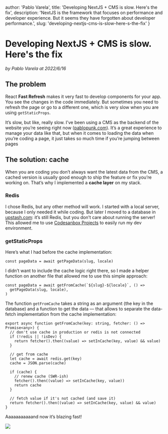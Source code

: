 

  author: 'Pablo Varela',
  title: 'Developing NextJS + CMS is slow. Here\'s the fix',
  description: 'NextJS is the framework that focuses on performance and developer experience. But it seems they have forgotten about developer performance.',
  slug: 'developing-nextjs-cms-is-slow-here-s-the-fix'
}

# Developing NextJS + CMS is slow. Here's the fix

<i className="text-xs text-neutral-8">by Pablo Varela at 2022/6/16</i>

<FeatureImage src="/posts/images/developing-nextjs-cms-is-slow-here-s-the-fix.gif" />

## **The problem**

React **Fast Refresh** makes it very fast to develop components for your app. You see the changes in the code immediately. But sometimes you need to refresh the page or go to a different one, which is very slow when you are using `getStaticProps`.

It’s slow, but like, really slow. I’ve been using a CMS as the backend of the website you’re seeing right now ([pablopunk.com](http://pablopunk.com)). It’s a great experience to manage your data like that, but when it comes to loading the data when you’re coding a page, it just takes so much time if you’re jumping between pages

## The solution: cache

When you are coding you don’t always want the latest data from the CMS, a cached version is usually good enough to ship the feature or fix you’re working on. That’s why I implemented a **cache layer** on my stack.

### Redis

I chose Redis, but any other method will work. I started with a local server, because I only needed it while coding. But later I moved to a database in [upstash.com](http://upstash.com): it’s still Redis, but you don’t care about running the server! This allowed me to use [Codesanbox Projects](https://projects.codesandbox.io/) to easily run my dev environment.

### getStaticProps

Here’s what I had before the cache implementation:

~~~
const pageData = await getPageData(slug, locale)
~~~

I didn’t want to include the cache logic right there, so I made a helper function on another file that allowed me to use this simple approach:

~~~
const pageData = await getFromCache(`${slug}-${locale}`, () =>
  getPageData(slug, locale),
)
~~~

The function `getFromCache` takes a string as an argument (the key in the database) and a function to get the data — that allows to separate the data-fetch implementation from the cache implementation:

~~~
export async function getFromCache(key: string, fetcher: () => Promise<any>) {
  // don't use cache in production or redis is not connected
  if (!redis || !isDev) {
    return fetcher().then((value) => setInCache(key, value) && value)
  }

  // get from cache
  let cache = await redis.get(key)
  cache = JSON.parse(cache)

  if (cache) {
    // renew cache (SWR-ish)
    fetcher().then((value) => setInCache(key, value))
    return cache
  }

  // fetch value if it's not cached (and save it)
  return fetcher().then((value) => setInCache(key, value) && value)
}
~~~

Aaaaaaaaaaand now it’s blazing fast!

![](https://a.storyblok.com/f/113260/800x520/75f06711cd/fast-nextjs-cache.gif)
